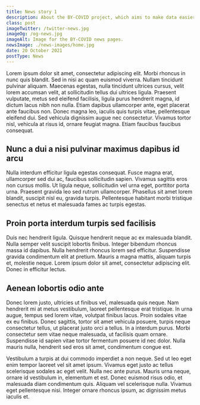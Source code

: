 ```yaml
---
title: News story 1
description: About the BY-COVID project, which aims to make data easier to share.
class: post
imageTwitter: /twitter-news.jpg
imageOg: /og-news.jpg
imageAlt: Image for the BY-COVID news pages.
newsImage: ./news-images/home.jpg
date: 20 October 2021
postType: News
---
```



Lorem ipsum dolor sit amet, consectetur adipiscing elit. Morbi rhoncus in nunc quis blandit. Sed in nisi ac quam euismod viverra. Nullam tincidunt pulvinar aliquam. Maecenas egestas, nulla tincidunt ultrices cursus, velit lorem accumsan velit, at sollicitudin tellus dui ultrices ligula. Praesent vulputate, metus sed eleifend facilisis, ligula purus hendrerit magna, id dictum lacus nibh non nulla. Etiam dapibus ullamcorper ante, eget placerat ante faucibus non. Donec magna leo, iaculis quis turpis vitae, pellentesque eleifend dui. Sed vehicula dignissim augue nec consectetur. Vivamus tortor nisl, vehicula at risus id, ornare feugiat magna. Etiam faucibus faucibus consequat.

## Nunc a dui a nisi pulvinar maximus dapibus id arcu

Nulla interdum efficitur ligula egestas consequat. Fusce magna erat, ullamcorper sed dui ac, faucibus sollicitudin sapien. Vivamus sagittis eros non cursus mollis. Ut ligula neque, sollicitudin vel urna eget, porttitor porta urna. Praesent gravida leo sed rutrum ullamcorper. Phasellus sit amet lorem blandit, suscipit nisl eu, gravida turpis. Pellentesque habitant morbi tristique senectus et netus et malesuada fames ac turpis egestas.

## Proin porta interdum turpis sed facilisis

Duis nec hendrerit ligula. Quisque hendrerit neque ac ex malesuada blandit. Nulla semper velit suscipit lobortis finibus. Integer bibendum rhoncus massa id dapibus. Nulla hendrerit rhoncus lorem sed efficitur. Suspendisse gravida condimentum elit at pretium. Mauris a magna mattis, aliquam turpis et, molestie neque. Lorem ipsum dolor sit amet, consectetur adipiscing elit. Donec in efficitur lectus.

## Aenean lobortis odio ante

Donec lorem justo, ultricies ut finibus vel, malesuada quis neque. Nam hendrerit mi at metus vestibulum, laoreet pellentesque erat tristique. In urna augue, tempus sed lorem vitae, volutpat finibus lacus. Proin sodales vitae ex eu finibus. Donec sagittis, tortor sit amet vehicula posuere, turpis neque consectetur tellus, ut placerat justo orci a tellus. In a interdum purus. Morbi consectetur sem vitae neque malesuada, ut facilisis quam ornare. Suspendisse id sapien vitae tortor fermentum posuere id nec dolor. Nulla mauris nulla, hendrerit sed eros sit amet, condimentum congue est.

Vestibulum a turpis at dui commodo imperdiet a non neque. Sed ut leo eget enim tempor laoreet vel sit amet ipsum. Vivamus eget justo ac tellus scelerisque sodales ac eget velit. Nulla nec ante purus. Mauris urna neque, ornare id vestibulum in, elementum et est. Donec euismod risus odio, et malesuada diam condimentum quis. Aliquam vel scelerisque nulla. Vivamus eget pellentesque nisi. Integer ornare rhoncus ipsum, ac dignissim metus iaculis et.
